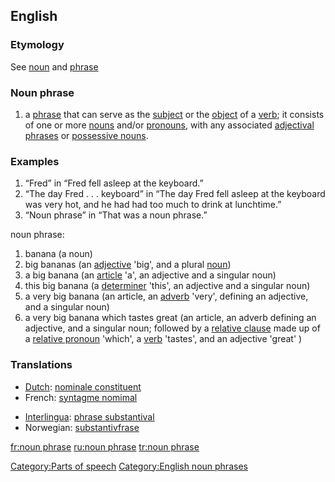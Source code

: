 {{wikipedia}}
==English==
===Etymology===
See [[noun]] and [[phrase]]
===Noun phrase===
{{en-noun}}
# {{grammar}} a [[phrase]] that can serve as the [[subject]] or the [[object]] of a [[verb]]; it consists of one or more [[noun]]s and/or [[pronoun]]s, with any associated [[adjectival phrases]] or [[possessive noun]]s.

===Examples===
# “Fred” in “Fred fell asleep at the keyboard.”
# “The day Fred . . . keyboard” in “The day Fred fell asleep at the keyboard was very hot, and he had had too much to drink at lunchtime.”
# “Noun phrase” in “That was a noun phrase.”
noun phrase:
# banana (a noun)
# big bananas (an [[adjective]] 'big', and a plural [[noun]])
# a big banana (an [[article]] 'a', an adjective and a singular noun)
# this big banana (a [[determiner]] 'this', an adjective and a singular noun)
# a very big banana (an article, an [[adverb]] 'very', defining an adjective, and a singular noun)
# a very big banana which tastes great (an article, an adverb defining an adjective, and a singular noun; followed by a [[relative clause]] made up of a [[relative pronoun]] 'which', a [[verb]] 'tastes', and an adjective 'great' )

===Translations===
{{top}}
*[[Dutch]]: [[nominale constituent]]
*French: [[syntagme nomimal]]
{{mid}}
*[[Interlingua]]: [[phrase substantival]]
*Norwegian: [[substantivfrase]]
{{bottom}}

[[Category:Parts of speech]]
[[Category:English noun phrases]]

[[fr:noun phrase]]
[[ru:noun phrase]]
[[tr:noun phrase]]